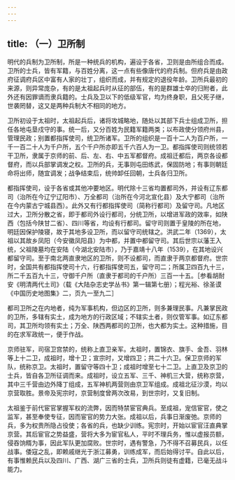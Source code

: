 ```yaml
---
---
---
```

title: （一）卫所制
---



明代的兵制为卫所制，所是一种统兵的机构，遍设于各省，卫则是由所组合而成。卫所的士兵，皆有军籍，与百姓分离，这一点有些像唐代的府兵制。但府兵是由政府征调府兵区中富有人家的壮丁，组织而成，并有规定的退役年龄。卫所兵最初的来源，则异常庞杂，有的是太祖起兵时从征的部伍，有的是群雄士卒的归附者，此外还有因罪谪而隶兵籍的。士兵及卫以下的低级军官，均为终身职，且父死子继，世袭罔替，这又是两种兵制大不相同的地方。

卫所初设于太祖时，太祖起兵后，诸将攻城略地，随处以其部下兵士组成卫所，担任各地屯垦戍守的事。统一后，又分百姓为民籍军籍两类；以布政使分领府州县，管理民政；别置都指挥使司，统卫所诸军。卫所的组织是一百十二人为百户所，一千一百二十人为千户所，五个千户所亦即五千六百人为一卫。都指挥使司则统领若干卫所，隶属于京师的前、后、左、右、中五军都督府。成祖迁都后，两京各设都督府，而以兵部掌调发之权。卫所的兵，无事则屯田练武，保固防地；有事则朝廷命将出师，随宜调发；战争结束后，统帅卸任回朝，士兵各归卫所。

都指挥使司，设于各省或其他冲要地区。明代除十三省均置都司外，并设有辽东都司（治所在今辽宁辽阳市）、万全都司（治所在今河北宣化县）及大宁都司（治所在今内蒙古宁城县西）。此外又有行都指挥使司（简称行都司）及留守司。凡地区过大，卫所分散之省，即于都司外设行都司，分统卫所，以增进军政的效率，如陕西（包括今陕甘二省）、四川等省，均设有行都司。留守司则置于皇陵的所在地，明廷因保护陵寝，故于其地多设卫所，而以留守司统辖之。洪武二年（1369），太祖以其故乡凤阳（今安徽凤阳县）为中都，并置中都留守司。其后世宗以藩王入统，父祖陵墓均在安陆（今湖北安陆市），乃于嘉靖十八年（1539），在其地设兴都留守司。至于南北两直隶地区的卫所，则不设都司，而直隶于两京都督府。世宗时，全国共有都指挥使司十六，行都指挥使司五，留守司二；所属卫四百九十三，所二千五百九十三，守御千户所（直隶于都司的千户所）三百一十五。［参看胡耐安《明清两代土司》（载《大陆杂志史学丛书》第一辑第七册）；程光裕、徐圣谟《中国历史地图集》二，页九一至九二］

都司卫所之在内地者，纯为军事机构，但边区的卫所，则多兼理民事。凡兼掌民政的卫所，多辖有实土，成为地方的行政区域；不辖实土者，则仅管军事。如辽东都司，其卫所均领有实土；万全、陕西两都司的卫所，也大都为实土。这种措施，目的在求军政统一，便于作战。

京师驻军，司宿卫宫禁的，统称上直卫亲军。太祖时，置锦衣、旗手、金吾、羽林等上十二卫，成祖时，增十卫；宣宗时，又增四卫；共二十六卫。保卫京师的军队，统称京卫。太祖时，置留守等四十卫；成祖时增至七十二卫。上直卫及京卫的士兵，皆自各卫所征调而来。成祖时，设立五军、三千、神机三大营，统称京营，其中三千营由边外降丁组成，五军神机两营则由京卫军组成。成祖北征沙漠，均以京营取胜。景帝及宪宗时，京营制度曾两次改易，到世宗时，又复旧制。

太祖鉴于前代宦官掌握军权的流弊，因而特禁宦官典兵。至成祖，宠信宦官，使之监军，甚至奉使专征，因而宦官的势力大张。成祖以后，兵事日渐废弛。京师的兵，多为权贵所隐占役使；各省的兵，也缺少训练。宪宗时，开始以宦官汪直典掌京营。其后宦官之势益盛，营将大多为宦官私人，平时不理兵务，惟以虚报员额，侵吞饷糈为事，因此军队更加腐败。世宗时，遇有警急，乃不得不召募民兵，以任战事。倭寇之乱，即赖戚继光于浙江募勇，训练成军，而后始得讨平。自此以后，有事惟赖民兵以及四川、广西、湖广三省的士兵，卫所兵则徒有虚籍，已毫无战斗能力。
